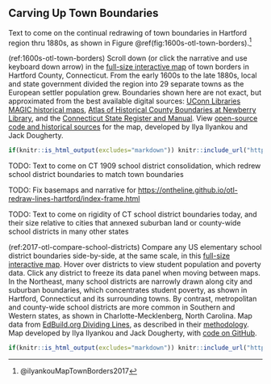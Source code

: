 ## Carving Up Town Boundaries {- #carving}

Text to come on the continual redrawing of town boundaries in Hartford region thru 1880s, as shown in Figure \@ref(fig:1600s-otl-town-borders).^[@ilyankouMapTownBorders2017]

(ref:1600s-otl-town-borders) Scroll down (or click the narrative and use keyboard down arrow) in the [full-size interactive map](https://ontheline.github.io/otl-town-borders/index-caption.html) of town borders in Hartford County, Connecticut. From the early 1600s to the late 1880s, local and state government divided the region into 29 separate towns as the European settler population grew. Boundaries shown here are not exact, but approximated from the best available digital sources: [UConn Libraries MAGIC historical maps](http://magic.lib.uconn.edu), [Atlas of Historical County Boundaries at Newberry Library](http://publications.newberry.org/ahcbp/pages/Connecticut.html), and the [Connecticut State Register and Manual](http://www.ct.gov/sots/cwp/view.asp?a=3188&q=392440). View [open-source code and historical sources](https://github.com/ontheline/otl-town-borders/) for the map, developed by Ilya Ilyankou and Jack Dougherty.

```r
if(knitr::is_html_output(excludes="markdown")) knitr::include_url("https://ontheline.github.io/otl-town-borders/", height="600px") else knitr::include_graphics("images/1600s-otl-town-borders.png")
```

<!-- Move this into Divided School Districts chapter 2.5? -->
TODO: Text to come on CT 1909 school district consolidation, which redrew school district boundaries to match town boundaries


TODO: Fix basemaps and narrative for <https://ontheline.github.io/otl-redraw-lines-hartford/index-frame.html>

TODO: Text to come on rigidity of CT school district boundaries today, and their size relative to cities that annexed suburban land or county-wide school districts in many other states

(ref:2017-otl-compare-school-districts) Compare any US elementary school district boundaries side-by-side, at the same scale, in this [full-size interactive map](https://ontheline.github.io/otl-compare-school-districts/index-caption.html). Hover over districts to view student population and poverty data. Click any district to freeze its data panel when moving between maps. In the Northeast, many school districts are narrowly drawn along city and suburban boundaries, which concentrates student poverty, as shown in Hartford, Connecticut and its surrounding towns. By contrast, metropolitan and county-wide school districts are more common in Southern and Western states, as shown in Charlotte-Mecklenberg, North Carolina. Map data from [EdBuild.org Dividing Lines](https://edbuild.org/content/dividing-lines/main), as described in their [methodology](https://edbuild.org/content/dividing-lines/main/methodology). Map developed by Ilya Ilyankou and Jack Dougherty, with [code on GitHub](http://github.com/ontheline/otl-compare-school-districts).

```r
if(knitr::is_html_output(excludes="markdown")) knitr::include_url("https://ontheline.github.io/otl-compare-school-districts/", height="600px") else knitr::include_graphics("images/2017-otl-compare-school-districts.png")
```
